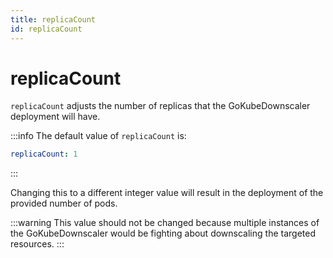 ```yaml
---
title: replicaCount
id: replicaCount
---
```


# replicaCount

`replicaCount` adjusts the number of replicas that the GoKubeDownscaler deployment will have.

:::info
The default value of `replicaCount` is:

```yaml
replicaCount: 1
```
:::

Changing this to a different integer value will result in the deployment of the provided number of pods.

:::warning
This value should not be changed because multiple instances of the GoKubeDownscaler would be fighting about downscaling the targeted resources.
:::
